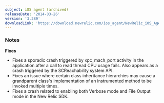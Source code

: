 ```yaml
---
subject: iOS agent (archived)
releaseDate: '2014-03-26'
version: '3.289'
downloadLink: 'https://download.newrelic.com/ios_agent/NewRelic_iOS_Agent_3.289.zip'
---
```


### Notes

**Fixes**

* Fixes a sporadic crash triggered by xpc_mach_port activity in the application after a call to read thread CPU usage fails. Also appears as a crash triggered by the SCReachability system API.
* Fixes an issue where certain class inheritance hierarchies may cause a grandparent class's implementation of an instrumented method to be invoked multiple times.
* Fixes a crash related to enabling both Verbose mode and File Output mode in the New Relic SDK.
